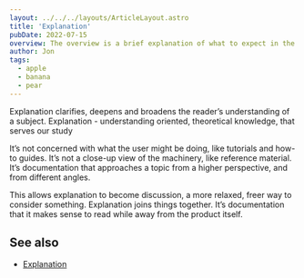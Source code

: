 ```yaml
---
layout: ../../../layouts/ArticleLayout.astro
title: 'Explanation'
pubDate: 2022-07-15
overview: The overview is a brief explanation of what to expect in the article. By storing it in the frontmatter we can access it for previews in search.
author: Jon
tags:
  - apple
  - banana
  - pear
---
```


Explanation clarifies, deepens and broadens the reader’s understanding of a subject.
Explanation - understanding oriented, theoretical knowledge, that serves our study

It’s not concerned with what the user might be doing, like tutorials and how-to guides. It’s not a close-up view of the machinery, like reference material. It’s documentation that approaches a topic from a higher perspective, and from different angles.

This allows explanation to become discussion, a more relaxed, freer way to consider something. Explanation joins things together. It’s documentation that it makes sense to read while away from the product itself.

## See also

- [Explanation](https://diataxis.fr/explanation/)
